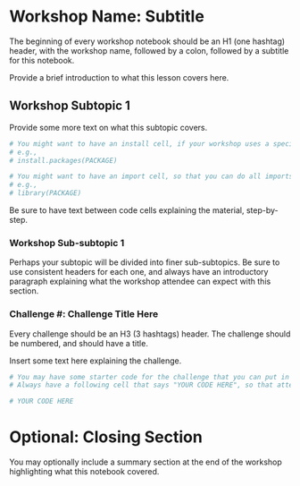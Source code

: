 # Workshop Name: Subtitle

The beginning of every workshop notebook should be an H1 (one hashtag) header, with the workshop name, followed by a colon, followed by a subtitle for this notebook.

Provide a brief introduction to what this lesson covers here.

## Workshop Subtopic 1

Provide some more text on what this subtopic covers.

```r
# You might want to have an install cell, if your workshop uses a special package
# e.g.,
# install.packages(PACKAGE)
```

```r
# You might want to have an import cell, so that you can do all imports at the beginning.
# e.g.,
# library(PACKAGE)
```

Be sure to have text between code cells explaining the material, step-by-step.

### Workshop Sub-subtopic 1

Perhaps your subtopic will be divided into finer sub-subtopics. Be sure to use consistent headers for each one, and always have an introductory paragraph explaining what the workshop attendee can expect with this section.

### Challenge #: Challenge Title Here

Every challenge should be an H3 (3 hashtags) header. The challenge should be numbered, and should have a title.

Insert some text here explaining the challenge.

```r

# You may have some starter code for the challenge that you can put in its own cell
# Always have a following cell that says "YOUR CODE HERE", so that attendees know where to put their code
```

```r
# YOUR CODE HERE
```

# Optional: Closing Section

You may optionally include a summary section at the end of the workshop highlighting what this notebook covered.